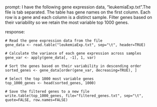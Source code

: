 prompt:
I have the following gene expression data, "leukemiaExp.txt".The file is tab separated. The table has gene names on the first column. Each row is a gene and each column is a distinct sample.  Filter genes based on their variability so we retain the most variable top 1000 genes. 

response:
```
# Read the gene expression data from the file
gene_data <- read.table("leukemiaExp.txt", sep="\t", header=TRUE)

# Calculate the variance of each gene expression across samples
gene_var <- apply(gene_data[, -1], 1, var)

# Sort the genes based on their variability in descending order
sorted_genes <- gene_data[order(gene_var, decreasing=TRUE), ]

# Select the top 1000 most variable genes
top_1000_genes <- head(sorted_genes, 1000)

# Save the filtered genes to a new file
write.table(top_1000_genes, file="filtered_genes.txt", sep="\t", quote=FALSE, row.names=FALSE)
```

